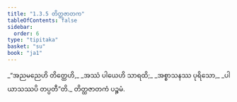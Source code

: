 ```yaml
---
title: "1.3.5 တိတ္ထဇာတက"
tableOfContents: false
sidebar:
  order: 6
type: "tipitaka"
basket: "su"
book: "ja1"
---
```



<DynamicBreadcrumb />

<Division number="25" book="ja1">

<Paragraph number="54" type="verses" book="ja1">
_“အညမညေဟိ တိတ္ထေဟိ,_  
_အဿံ ပါယေဟိ သာရထိ;_  
_အစ္စာသနဿ ပုရိသော,_  
_ပါယာသဿပိ တပ္ပတီ”တိ._  


</Paragraph>
</Division>

<Paragraph number="55" type="center" book="ja1">
တိတ္ထဇာတကံ ပဉ္စမံ.
</Paragraph>